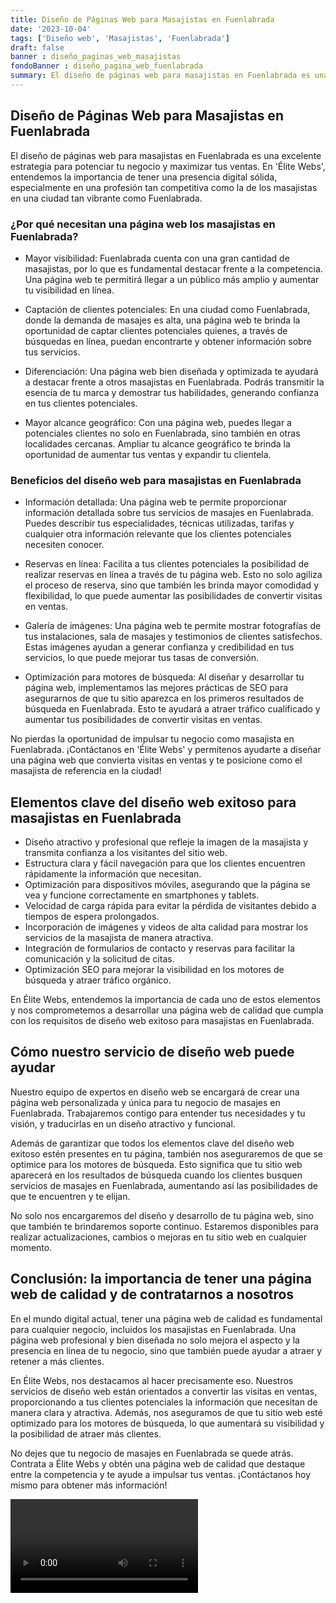 ```yaml
---
title: Diseño de Páginas Web para Masajistas en Fuenlabrada
date: '2023-10-04'
tags: ['Diseño web', 'Masajistas', 'Fuenlabrada']
draft: false
banner : diseño_paginas_web_masajistas
fondoBanner : diseño_pagina_web_fuenlabrada
summary: El diseño de páginas web para masajistas en Fuenlabrada es una excelente estrategia para potenciar tu negocio y maximizar tus ventas. En 'Élite Webs', entendemos la importancia de tener una presencia digital sólida, especialmente en una profesión tan competitiva como la de los masajistas en una ciudad tan vibrante como Fuenlabrada.
---
```


## Diseño de Páginas Web para Masajistas en Fuenlabrada

El diseño de páginas web para masajistas en Fuenlabrada es una excelente estrategia para potenciar tu negocio y maximizar tus ventas. En 'Élite Webs', entendemos la importancia de tener una presencia digital sólida, especialmente en una profesión tan competitiva como la de los masajistas en una ciudad tan vibrante como Fuenlabrada.

### ¿Por qué necesitan una página web los masajistas en Fuenlabrada?

- Mayor visibilidad: Fuenlabrada cuenta con una gran cantidad de masajistas, por lo que es fundamental destacar frente a la competencia. Una página web te permitirá llegar a un público más amplio y aumentar tu visibilidad en línea.

- Captación de clientes potenciales: En una ciudad como Fuenlabrada, donde la demanda de masajes es alta, una página web te brinda la oportunidad de captar clientes potenciales quienes, a través de búsquedas en línea, puedan encontrarte y obtener información sobre tus servicios.

- Diferenciación: Una página web bien diseñada y optimizada te ayudará a destacar frente a otros masajistas en Fuenlabrada. Podrás transmitir la esencia de tu marca y demostrar tus habilidades, generando confianza en tus clientes potenciales.

- Mayor alcance geográfico: Con una página web, puedes llegar a potenciales clientes no solo en Fuenlabrada, sino también en otras localidades cercanas. Ampliar tu alcance geográfico te brinda la oportunidad de aumentar tus ventas y expandir tu clientela.

### Beneficios del diseño web para masajistas en Fuenlabrada

- Información detallada: Una página web te permite proporcionar información detallada sobre tus servicios de masajes en Fuenlabrada. Puedes describir tus especialidades, técnicas utilizadas, tarifas y cualquier otra información relevante que los clientes potenciales necesiten conocer.

- Reservas en línea: Facilita a tus clientes potenciales la posibilidad de realizar reservas en línea a través de tu página web. Esto no solo agiliza el proceso de reserva, sino que también les brinda mayor comodidad y flexibilidad, lo que puede aumentar las posibilidades de convertir visitas en ventas.

- Galería de imágenes: Una página web te permite mostrar fotografías de tus instalaciones, sala de masajes y testimonios de clientes satisfechos. Estas imágenes ayudan a generar confianza y credibilidad en tus servicios, lo que puede mejorar tus tasas de conversión.

- Optimización para motores de búsqueda: Al diseñar y desarrollar tu página web, implementamos las mejores prácticas de SEO para asegurarnos de que tu sitio aparezca en los primeros resultados de búsqueda en Fuenlabrada. Esto te ayudará a atraer tráfico cualificado y aumentar tus posibilidades de convertir visitas en ventas.

No pierdas la oportunidad de impulsar tu negocio como masajista en Fuenlabrada. ¡Contáctanos en 'Élite Webs' y permítenos ayudarte a diseñar una página web que convierta visitas en ventas y te posicione como el masajista de referencia en la ciudad!

<GifSeo />

<Cta />

## Elementos clave del diseño web exitoso para masajistas en Fuenlabrada

- Diseño atractivo y profesional que refleje la imagen de la masajista y transmita confianza a los visitantes del sitio web.
- Estructura clara y fácil navegación para que los clientes encuentren rápidamente la información que necesitan.
- Optimización para dispositivos móviles, asegurando que la página se vea y funcione correctamente en smartphones y tablets.
- Velocidad de carga rápida para evitar la pérdida de visitantes debido a tiempos de espera prolongados.
- Incorporación de imágenes y videos de alta calidad para mostrar los servicios de la masajista de manera atractiva.
- Integración de formularios de contacto y reservas para facilitar la comunicación y la solicitud de citas.
- Optimización SEO para mejorar la visibilidad en los motores de búsqueda y atraer tráfico orgánico. 

En Élite Webs, entendemos la importancia de cada uno de estos elementos y nos comprometemos a desarrollar una página web de calidad que cumpla con los requisitos de diseño web exitoso para masajistas en Fuenlabrada.

## Cómo nuestro servicio de diseño web puede ayudar

Nuestro equipo de expertos en diseño web se encargará de crear una página web personalizada y única para tu negocio de masajes en Fuenlabrada. Trabajaremos contigo para entender tus necesidades y tu visión, y traducirlas en un diseño atractivo y funcional.

Además de garantizar que todos los elementos clave del diseño web exitoso estén presentes en tu página, también nos aseguraremos de que se optimice para los motores de búsqueda. Esto significa que tu sitio web aparecerá en los resultados de búsqueda cuando los clientes busquen servicios de masajes en Fuenlabrada, aumentando así las posibilidades de que te encuentren y te elijan.

No solo nos encargaremos del diseño y desarrollo de tu página web, sino que también te brindaremos soporte continuo. Estaremos disponibles para realizar actualizaciones, cambios o mejoras en tu sitio web en cualquier momento.

## Conclusión: la importancia de tener una página web de calidad y de contratarnos a nosotros

En el mundo digital actual, tener una página web de calidad es fundamental para cualquier negocio, incluidos los masajistas en Fuenlabrada. Una página web profesional y bien diseñada no solo mejora el aspecto y la presencia en línea de tu negocio, sino que también puede ayudar a atraer y retener a más clientes.

En Élite Webs, nos destacamos al hacer precisamente eso. Nuestros servicios de diseño web están orientados a convertir las visitas en ventas, proporcionando a tus clientes potenciales la información que necesitan de manera clara y atractiva. Además, nos aseguramos de que tu sitio web esté optimizado para los motores de búsqueda, lo que aumentará su visibilidad y la posibilidad de atraer más clientes.

No dejes que tu negocio de masajes en Fuenlabrada se quede atrás. Contrata a Élite Webs y obtén una página web de calidad que destaque entre la competencia y te ayude a impulsar tus ventas. ¡Contáctanos hoy mismo para obtener más información!

<Video />

<CtaBot job='Masajistas' city='Fuenlabrada'/>

<Gmaps query='Fuenlabrada+españa+maps' />